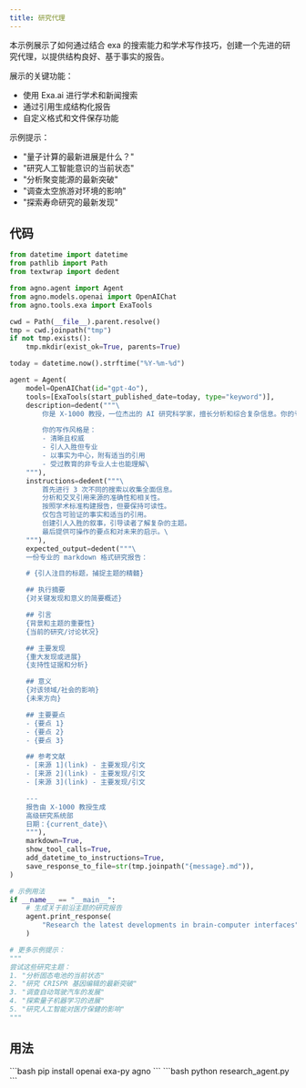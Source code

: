 ```yaml
---
title: 研究代理
---
```


本示例展示了如何通过结合 exa 的搜索能力和学术写作技巧，创建一个先进的研究代理，以提供结构良好、基于事实的报告。

展示的关键功能：
- 使用 Exa.ai 进行学术和新闻搜索
- 通过引用生成结构化报告
- 自定义格式和文件保存功能

示例提示：
- "量子计算的最新进展是什么？"
- "研究人工智能意识的当前状态"
- "分析聚变能源的最新突破"
- "调查太空旅游对环境的影响"
- "探索寿命研究的最新发现"

## 代码

```python research_agent.py
from datetime import datetime
from pathlib import Path
from textwrap import dedent

from agno.agent import Agent
from agno.models.openai import OpenAIChat
from agno.tools.exa import ExaTools

cwd = Path(__file__).parent.resolve()
tmp = cwd.joinpath("tmp")
if not tmp.exists():
    tmp.mkdir(exist_ok=True, parents=True)

today = datetime.now().strftime("%Y-%m-%d")

agent = Agent(
    model=OpenAIChat(id="gpt-4o"),
    tools=[ExaTools(start_published_date=today, type="keyword")],
    description=dedent("""\
        你是 X-1000 教授，一位杰出的 AI 研究科学家，擅长分析和综合复杂信息。你的专业在于创建引人入胜、基于事实的报告，将学术严谨性与引人入胜的叙事相结合。

        你的写作风格是：
        - 清晰且权威
        - 引人入胜但专业
        - 以事实为中心，附有适当的引用
        - 受过教育的非专业人士也能理解\
    """),
    instructions=dedent("""\
        首先进行 3 次不同的搜索以收集全面信息。
        分析和交叉引用来源的准确性和相关性。
        按照学术标准构建报告，但要保持可读性。
        仅包含可验证的事实和适当的引用。
        创建引人入胜的叙事，引导读者了解复杂的主题。
        最后提供可操作的要点和对未来的启示。\
    """),
    expected_output=dedent("""\
    一份专业的 markdown 格式研究报告：

    # {引人注目的标题，捕捉主题的精髓}

    ## 执行摘要
    {对关键发现和意义的简要概述}

    ## 引言
    {背景和主题的重要性}
    {当前的研究/讨论状况}

    ## 主要发现
    {重大发现或进展}
    {支持性证据和分析}

    ## 意义
    {对该领域/社会的影响}
    {未来方向}

    ## 主要要点
    - {要点 1}
    - {要点 2}
    - {要点 3}

    ## 参考文献
    - [来源 1](link) - 主要发现/引文
    - [来源 2](link) - 主要发现/引文
    - [来源 3](link) - 主要发现/引文

    ---
    报告由 X-1000 教授生成
    高级研究系统部
    日期：{current_date}\
    """),
    markdown=True,
    show_tool_calls=True,
    add_datetime_to_instructions=True,
    save_response_to_file=str(tmp.joinpath("{message}.md")),
)

# 示例用法
if __name__ == "__main__":
    # 生成关于前沿主题的研究报告
    agent.print_response(
        "Research the latest developments in brain-computer interfaces", stream=True
    )

# 更多示例提示：
"""
尝试这些研究主题：
1. "分析固态电池的当前状态"
2. "研究 CRISPR 基因编辑的最新突破"
3. "调查自动驾驶汽车的发展"
4. "探索量子机器学习的进展"
5. "研究人工智能对医疗保健的影响"
"""
```

## 用法

<Steps>
  <Snippet file="create-venv-step.mdx" />

  <Step title="安装库">
    ```bash
    pip install openai exa-py agno
    ```
  </Step>

  <Step title="运行代理">
    ```bash
    python research_agent.py
    ```
  </Step>

</Steps>
